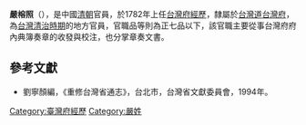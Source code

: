 '''嚴榕照'''（{{bd|？||？|catIdx=Y嚴}}），是中國[[清朝|清朝]]官員，於1782年上任[[台灣府經歷|台灣府經歷]]，隸屬於[[台灣道|台灣道]][[台灣府|台灣府]]，為[[台灣清治時期|台灣清治時期]]的地方官員，官職品等則為正七品以下，該官職主要從事台灣府府內典簿奏章的收發與校注，也分掌章奏文書。
{{start box}}
{{s-before|[[張東馨|張東馨]]}}
{{s-title|[[台灣府經歷|台灣府經歷]]|1782年上任}}
{{s-after|[[羅倫|羅倫]]}}
{{end box}}
==參考文獻==
*劉寧顏編，《重修台灣省通志》，台北市，台灣省文獻委員會，1994年。

{{中國政治人物小作品}}

[[Category:臺灣府經歷|Category:臺灣府經歷]]
[[Category:嚴姓|Category:嚴姓]]